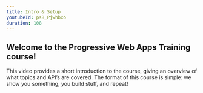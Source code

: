 ```yaml
---
title: Intro & Setup
youtubeId: psB_Pjwhbxo
duration: 108
---
```


## Welcome to the Progressive Web Apps Training course! 

This video provides a short introduction to the course, giving an overview of what topics and API’s are covered.
The format of this course is simple: we show you something, you build stuff, and repeat!